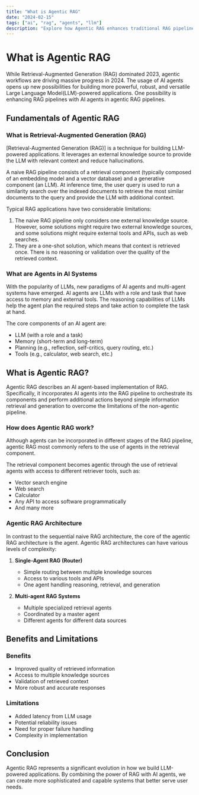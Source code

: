 ```yaml
---
title: "What is Agentic RAG"
date: "2024-02-15"
tags: ["ai", "rag", "agents", "llm"]
description: "Explore how Agentic RAG enhances traditional RAG pipelines with AI agents, enabling more powerful and versatile LLM-powered applications."
---
```


# What is Agentic RAG

While Retrieval-Augmented Generation (RAG) dominated 2023, agentic workflows are driving massive progress in 2024. The usage of AI agents opens up new possibilities for building more powerful, robust, and versatile Large Language Model(LLM)-powered applications. One possibility is enhancing RAG pipelines with AI agents in agentic RAG pipelines.

## Fundamentals of Agentic RAG

### What is Retrieval-Augmented Generation (RAG)

[Retrieval-Augmented Generation (RAG)] is a technique for building LLM-powered applications. It leverages an external knowledge source to provide the LLM with relevant context and reduce hallucinations.

A naive RAG pipeline consists of a retrieval component (typically composed of an embedding model and a vector database) and a generative component (an LLM). At inference time, the user query is used to run a similarity search over the indexed documents to retrieve the most similar documents to the query and provide the LLM with additional context.

Typical RAG applications have two considerable limitations:
1. The naive RAG pipeline only considers one external knowledge source. However, some solutions might require two external knowledge sources, and some solutions might require external tools and APIs, such as web searches.
2. They are a one-shot solution, which means that context is retrieved once. There is no reasoning or validation over the quality of the retrieved context.

### What are Agents in AI Systems

With the popularity of LLMs, new paradigms of AI agents and multi-agent systems have emerged. AI agents are LLMs with a role and task that have access to memory and external tools. The reasoning capabilities of LLMs help the agent plan the required steps and take action to complete the task at hand.

The core components of an AI agent are:
- LLM (with a role and a task)
- Memory (short-term and long-term)
- Planning (e.g., reflection, self-critics, query routing, etc.)
- Tools (e.g., calculator, web search, etc.)

## What is Agentic RAG?

Agentic RAG describes an AI agent-based implementation of RAG. Specifically, it incorporates AI agents into the RAG pipeline to orchestrate its components and perform additional actions beyond simple information retrieval and generation to overcome the limitations of the non-agentic pipeline.

### How does Agentic RAG work?

Although agents can be incorporated in different stages of the RAG pipeline, agentic RAG most commonly refers to the use of agents in the retrieval component.

The retrieval component becomes agentic through the use of retrieval agents with access to different retriever tools, such as:
- Vector search engine
- Web search
- Calculator
- Any API to access software programmatically
- And many more

### Agentic RAG Architecture

In contrast to the sequential naive RAG architecture, the core of the agentic RAG architecture is the agent. Agentic RAG architectures can have various levels of complexity:

1. **Single-Agent RAG (Router)**
   - Simple routing between multiple knowledge sources
   - Access to various tools and APIs
   - One agent handling reasoning, retrieval, and generation

2. **Multi-agent RAG Systems**
   - Multiple specialized retrieval agents
   - Coordinated by a master agent
   - Different agents for different data sources

## Benefits and Limitations

### Benefits
- Improved quality of retrieved information
- Access to multiple knowledge sources
- Validation of retrieved context
- More robust and accurate responses

### Limitations
- Added latency from LLM usage
- Potential reliability issues
- Need for proper failure handling
- Complexity in implementation

## Conclusion

Agentic RAG represents a significant evolution in how we build LLM-powered applications. By combining the power of RAG with AI agents, we can create more sophisticated and capable systems that better serve user needs. 